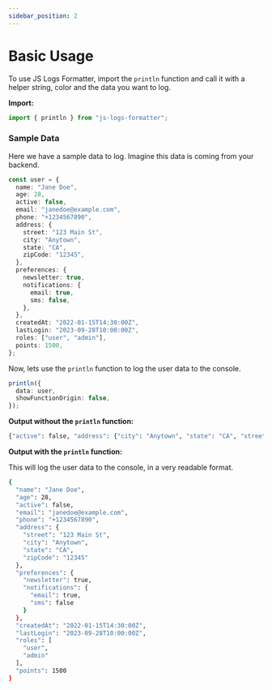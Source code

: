 ```yaml
---
sidebar_position: 2
---
```


# Basic Usage

To use JS Logs Formatter, import the `println` function and call it with a helper string, color and the data you want to log.

**Import:**

```typescript
import { println } from "js-logs-formatter";
```

### Sample Data

Here we have a sample data to log. Imagine this data is coming from your backend.

```typescript
const user = {
  name: "Jane Doe",
  age: 28,
  active: false,
  email: "janedoe@example.com",
  phone: "+1234567890",
  address: {
    street: "123 Main St",
    city: "Anytown",
    state: "CA",
    zipCode: "12345",
  },
  preferences: {
    newsletter: true,
    notifications: {
      email: true,
      sms: false,
    },
  },
  createdAt: "2022-01-15T14:30:00Z",
  lastLogin: "2023-09-28T10:00:00Z",
  roles: ["user", "admin"],
  points: 1500,
};
```

Now, lets use the `println` function to log the user data to the console.

```typescript
println({
  data: user,
  showFunctionOrigin: false,
});
```

**Output without the `println` function:**

```bash
{"active": false, "address": {"city": "Anytown", "state": "CA", "street": "123 Main St", "zipCode": "12345"}, "age": 28, "createdAt": "2022-01-15T14:30:00Z", "email": "janedoe@example.com", "lastLogin": "2023-09-28T10:00:00Z", "name": "Jane Doe", "phone": "+1234567890", "points": 1500, "preferences": {"newsletter": true, "notifications": {"email": true, "sms": false}}, "roles": ["user", "admin"]}
```

**Output with the `println` function:**

This will log the user data to the console, in a very readable format.

```bash
{
  "name": "Jane Doe",
  "age": 28,
  "active": false,
  "email": "janedoe@example.com",
  "phone": "+1234567890",
  "address": {
    "street": "123 Main St",
    "city": "Anytown",
    "state": "CA",
    "zipCode": "12345"
  },
  "preferences": {
    "newsletter": true,
    "notifications": {
      "email": true,
      "sms": false
    }
  },
  "createdAt": "2022-01-15T14:30:00Z",
  "lastLogin": "2023-09-28T10:00:00Z",
  "roles": [
    "user",
    "admin"
  ],
  "points": 1500
}

```
